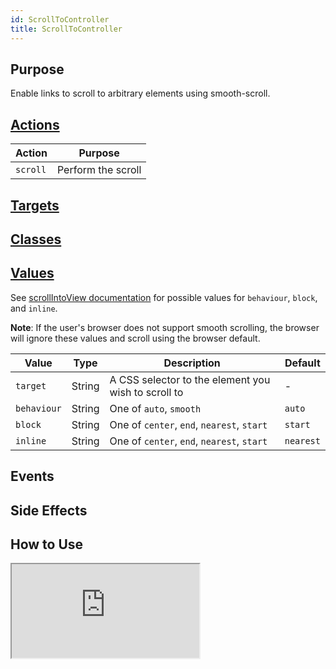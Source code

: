```yaml
---
id: ScrollToController
title: ScrollToController
---
```




## Purpose

Enable links to scroll to arbitrary elements using smooth-scroll.


## [Actions](https://stimulus.hotwire.dev/reference/actions)

| Action   | Purpose            |
|----------|--------------------|
| `scroll` | Perform the scroll |

## [Targets](https://stimulus.hotwire.dev/reference/targets)
<NoTargets/>

## [Classes](https://stimulus.hotwire.dev/reference/classes)
<NoClasses/>

## [Values](https://stimulus.hotwire.dev/reference/values)

See [scrollIntoView documentation](https://developer.mozilla.org/en-US/docs/Web/API/Element/scrollIntoView) for possible values for `behaviour`, `block`, and `inline`.

**Note**: If the user's browser does not support smooth scrolling, the browser will ignore these values and scroll using the browser default.

| Value       | Type   | Description                                         | Default   |
|-------------|--------|-----------------------------------------------------|-----------|
| `target`    | String | A CSS selector to the element you wish to scroll to | -         |
| `behaviour` | String | One of `auto`, `smooth`                             | `auto`    |
| `block`     | String | One of `center`, `end`, `nearest`, `start`          | `start`   |
| `inline`    | String | One of `center`, `end`, `nearest`, `start`          | `nearest` |

## Events
<NoEvents/>

## Side Effects
<NoSideEffects/>


## How to Use


<iframe
  src="https://stimulus-library.netlify.app/controllers/scroll_to_controller.html"
  style={{width: "100%", height: "500px", border: "0", borderRadius: "4px", overflow: "hidden"}}
  sandbox="allow-forms allow-modals allow-popups allow-presentation allow-same-origin allow-scripts"
/>

## See Also

[Scroll Container Controller](./ScrollContainerController)
[Scroll To Top Controller](./ScrollToTopController)
[Scroll To Bottom Controller](./ScrollToBottomController)
[Scroll Into Focus Controller](./ScrollIntoFocusController)